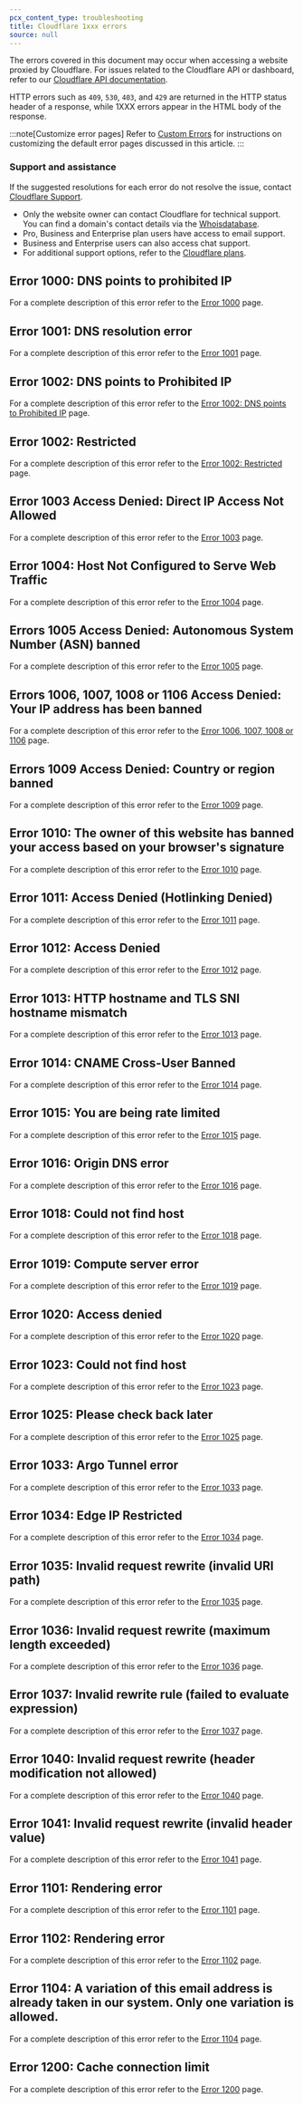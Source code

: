 ```yaml
---
pcx_content_type: troubleshooting
title: Cloudflare 1xxx errors
source: null
---
```


The errors covered in this document may occur when accessing a website proxied by Cloudflare. For issues related to the Cloudflare API or dashboard, refer to our [Cloudflare API documentation](/api/).

HTTP errors such as `409`, `530`, `403`, and `429` are returned in the HTTP status header of a response, while 1XXX errors appear in the HTML body of the response.

:::note[Customize error pages]
Refer to [Custom Errors](/rules/custom-errors/) for instructions on customizing the default error pages discussed in this article.
:::

### Support and assistance

If the suggested resolutions for each error do not resolve the issue, contact [Cloudflare Support](/support/contacting-cloudflare-support/).

- Only the website owner can contact Cloudflare for technical support. You can find a domain's contact details via the [Whoisdatabase](https://lookup.icann.org/).
- Pro, Business and Enterprise plan users have access to email support.
- Business and Enterprise users can also access chat support.
- For additional support options, refer to the [Cloudflare plans](https://www.cloudflare.com/plans/).

## Error 1000: DNS points to prohibited IP

For a complete description of this error refer to the [Error 1000](/support/troubleshooting/http-status-codes/cloudflare-1xxx-errors/error-1000/) page.

## Error 1001: DNS resolution error

For a complete description of this error refer to the [Error 1001](/support/troubleshooting/http-status-codes/cloudflare-1xxx-errors/error-1001/) page.


## Error 1002: DNS points to Prohibited IP

For a complete description of this error refer to the [Error 1002: DNS points to Prohibited IP](/support/troubleshooting/http-status-codes/cloudflare-1xxx-errors/error-1002/#error-1002-dns-points-to-prohibited-ip) page.

## Error 1002: Restricted

For a complete description of this error refer to the [Error 1002: Restricted](/support/troubleshooting/http-status-codes/cloudflare-1xxx-errors/error-1002/#error-1002-restricted) page.

## Error 1003 Access Denied: Direct IP Access Not Allowed

For a complete description of this error refer to the [Error 1003](/support/troubleshooting/http-status-codes/cloudflare-1xxx-errors/error-1003/) page.

## Error 1004: Host Not Configured to Serve Web Traffic

For a complete description of this error refer to the [Error 1004](/support/troubleshooting/http-status-codes/cloudflare-1xxx-errors/error-1004/) page.

## Errors 1005 Access Denied: Autonomous System Number (ASN) banned

For a complete description of this error refer to the [Error 1005](/support/troubleshooting/http-status-codes/cloudflare-1xxx-errors/error-1005/) page.

## Errors 1006, 1007, 1008 or 1106 Access Denied: Your IP address has been banned

For a complete description of this error refer to the [Error 1006, 1007, 1008 or 1106](/support/troubleshooting/http-status-codes/cloudflare-1xxx-errors/error-1006/) page.

## Errors 1009 Access Denied: Country or region banned

For a complete description of this error refer to the [Error 1009](/support/troubleshooting/http-status-codes/cloudflare-1xxx-errors/error-1009/) page.

## Error 1010: The owner of this website has banned your access based on your browser's signature

For a complete description of this error refer to the [Error 1010](/support/troubleshooting/http-status-codes/cloudflare-1xxx-errors/error-1010/) page.

## Error 1011: Access Denied (Hotlinking Denied)

For a complete description of this error refer to the [Error 1011](/support/troubleshooting/http-status-codes/cloudflare-1xxx-errors/error-1011/) page.

## Error 1012: Access Denied

For a complete description of this error refer to the [Error 1012](/support/troubleshooting/http-status-codes/cloudflare-1xxx-errors/error-1012/) page.

## Error 1013: HTTP hostname and TLS SNI hostname mismatch

For a complete description of this error refer to the [Error 1013](/support/troubleshooting/http-status-codes/cloudflare-1xxx-errors/error-1013/) page.

## Error 1014: CNAME Cross-User Banned

For a complete description of this error refer to the [Error 1014](/support/troubleshooting/http-status-codes/cloudflare-1xxx-errors/error-1014/) page.

## Error 1015: You are being rate limited

For a complete description of this error refer to the [Error 1015](/support/troubleshooting/http-status-codes/cloudflare-1xxx-errors/error-1015/) page.


## Error 1016: Origin DNS error

For a complete description of this error refer to the [Error 1016](/support/troubleshooting/http-status-codes/cloudflare-1xxx-errors/error-1016/) page.


## Error 1018: Could not find host

For a complete description of this error refer to the [Error 1018](/support/troubleshooting/http-status-codes/cloudflare-1xxx-errors/error-1018/) page.

## Error 1019: Compute server error

For a complete description of this error refer to the [Error 1019](/support/troubleshooting/http-status-codes/cloudflare-1xxx-errors/error-1019/) page.

## Error 1020: Access denied

For a complete description of this error refer to the [Error 1020](/support/troubleshooting/http-status-codes/cloudflare-1xxx-errors/error-1020/) page.

## Error 1023: Could not find host

For a complete description of this error refer to the [Error 1023](/support/troubleshooting/http-status-codes/cloudflare-1xxx-errors/error-1023/) page.

## Error 1025: Please check back later

For a complete description of this error refer to the [Error 1025](/support/troubleshooting/http-status-codes/cloudflare-1xxx-errors/error-1025/) page.

## Error 1033: Argo Tunnel error

For a complete description of this error refer to the [Error 1033](/support/troubleshooting/http-status-codes/cloudflare-1xxx-errors/error-1033/) page.

## Error 1034: Edge IP Restricted

For a complete description of this error refer to the [Error 1034](/support/troubleshooting/http-status-codes/cloudflare-1xxx-errors/error-1034/) page.

## Error 1035: Invalid request rewrite (invalid URI path)

For a complete description of this error refer to the [Error 1035](/support/troubleshooting/http-status-codes/cloudflare-1xxx-errors/error-1035/) page.

## Error 1036: Invalid request rewrite (maximum length exceeded)

For a complete description of this error refer to the [Error 1036](/support/troubleshooting/http-status-codes/cloudflare-1xxx-errors/error-1036/) page.

## Error 1037: Invalid rewrite rule (failed to evaluate expression)

For a complete description of this error refer to the [Error 1037](/support/troubleshooting/http-status-codes/cloudflare-1xxx-errors/error-1037/) page.

## Error 1040: Invalid request rewrite (header modification not allowed)

For a complete description of this error refer to the [Error 1040](/support/troubleshooting/http-status-codes/cloudflare-1xxx-errors/error-1040/) page.

## Error 1041: Invalid request rewrite (invalid header value)

For a complete description of this error refer to the [Error 1041](/support/troubleshooting/http-status-codes/cloudflare-1xxx-errors/error-1041/) page.

## Error 1101: Rendering error

For a complete description of this error refer to the [Error 1101](/support/troubleshooting/http-status-codes/cloudflare-1xxx-errors/error-1101/) page.

## Error 1102: Rendering error

For a complete description of this error refer to the [Error 1102](/support/troubleshooting/http-status-codes/cloudflare-1xxx-errors/error-1102/) page.

## Error 1104: A variation of this email address is already taken in our system. Only one variation is allowed.

For a complete description of this error refer to the [Error 1104](/support/troubleshooting/http-status-codes/cloudflare-1xxx-errors/error-1104/) page.

## Error 1200: Cache connection limit

For a complete description of this error refer to the [Error 1200](/support/troubleshooting/http-status-codes/cloudflare-1xxx-errors/error-1200/) page.

